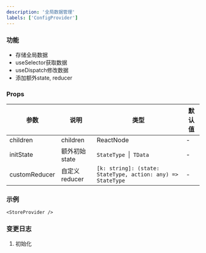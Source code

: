 ```yaml
---
description: '全局数据管理'
labels: ['ConfigProvider']
---
```


### 功能

- 存储全局数据
- useSelector获取数据
- useDispatch修改数据
- 添加额外state, reducer

### Props

| 参数 | 说明 | 类型 | 默认值 |
| --- | --- | --- | --- |
| children | children | ReactNode | - |
| initState | 额外初始state | `StateType `&#124;` TData` | - |
| customReducer | 自定义reducer | `[k: string]: (state: StateType, action: any) => StateType` | - |

### 示例


```tsx live
<StoreProvider />
```

### 变更日志

1. 初始化
